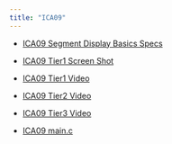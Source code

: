 ```yaml
---
title: "ICA09"
---
```


- [ICA09 Segment Display Basics Specs](assets/docs/ICA09-1242-Segs_Basics_R1_3.pdf){target="_blank"}

- [ICA09 Tier1 Screen Shot](assets/docs/Tier1-Init-Screen-Shot.jpg){target="_blank"}

- [ICA09 Tier1 Video](assets/docs/Tier1.mp4){target="_blank"}

- [ICA09 Tier2 Video](assets/docs/Tier2.mp4){target="_blank"}

- [ICA09 Tier3 Video](assets/docs/Tier3.mp4){target="_blank"}

- [ICA09 main.c](assets/src/Sources/main.c){target="_blank"}



